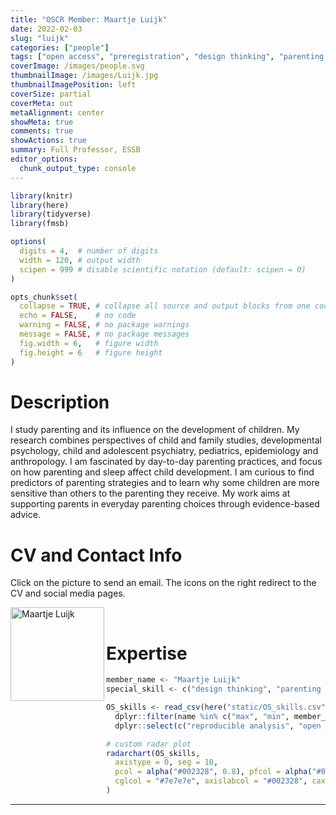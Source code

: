 ```yaml
---
title: "OSCR Member: Maartje Luijk"
date: 2022-02-03
slug: "luijk"
categories: ["people"]
tags: ["open access", "preregistration", "design thinking", "parenting studies", "school-essb"] # top 3 categories + unique + school
coverImage: /images/people.svg
thumbnailImage: /images/Luijk.jpg
thumbnailImagePosition: left
coverSize: partial
coverMeta: out
metaAlignment: center
showMeta: true
comments: true
showActions: true
summary: Full Professor, ESSB  
editor_options: 
  chunk_output_type: console
---
```


```r

library(knitr)
library(here)
library(tidyverse)
library(fmsb)

options(
  digits = 4,  # number of digits
  width = 120, # output width
  scipen = 999 # disable scientific notation (default: scipen = 0)
)

opts_chunk$set(
  collapse = TRUE, # collapse all source and output blocks from one code chunk into a single block
  echo = FALSE,    # no code
  warning = FALSE, # no package warnings
  message = FALSE, # no package messages
  fig.width = 6,   # figure width
  fig.height = 6   # figure height
)

```

# Description

I study parenting and its influence on the development of children. My research combines perspectives of child and family studies, developmental psychology, child and adolescent psychiatry, pediatrics, epidemiology and anthropology. I am fascinated by day-to-day parenting practices, and focus on how parenting and sleep affect child development. I am curious to find predictors of parenting strategies and to learn why some children are more sensitive than others to the parenting they receive. My work aims at supporting parents in everyday parenting choices through evidence-based advice.

# CV and Contact Info

Click on the picture to send an email. The icons on the right redirect to the CV and social media pages.

<!-- EMAIL -->
<p>
  <a href="mailto:luijk@essb.eur.nl">
  <img border="0" alt="Maartje Luijk" src="/images/Luijk.jpg" width="150" height="150" align="left">
  </a>
</p>

<!-- CV -->
<p align="center">
  <a href="https://pure.eur.nl/en/persons/pcm-maartje-luijk" class="fa fa-file fa-2x" style="color:#00B969;">
  </a>
</p>

<!-- LINKEDIN -->
<p align="center">
  <a href="https://www.linkedin.com/in/maartjeluijk/" class="fa fa-linkedin fa-2x" style="color:#000000;">
  </a>
</p>

<!-- RESEARCHGATE -->
<p align="center">
  <a href="https://www.researchgate.net/profile/Maartje_Luijk/" class="ai ai-researchgate fa-2x" style="color:#000000;">
  </a>
</p>

<BR>

# Expertise

```r

member_name <- "Maartje Luijk"
special_skill <- c("design thinking", "parenting studies")

OS_skills <- read_csv(here("static/OS_skills.csv")) %>%
  dplyr::filter(name %in% c("max", "min", member_name)) %>%
  dplyr::select(c("reproducible analysis", "open source software", "data sharing", "data management", all_of(special_skill), "open access", "preregistration"))

# custom radar plot
radarchart(OS_skills,
  axistype = 0, seg = 10,
  pcol = alpha("#002328", 0.8), pfcol = alpha("#00B969", 0.6), plwd = 4, centerzero = TRUE, # polygon
  cglcol = "#7e7e7e", axislabcol = "#002328", caxislabels = seq(0, 10, 2), cglwd = 0.8 # grid
)

```

***


